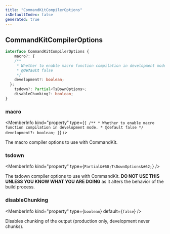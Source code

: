 ```yaml
---
title: "CommandKitCompilerOptions"
isDefaultIndex: false
generated: true
---
```



<!-- This file was generated from the CommandKit source. Do not modify. Instead, re-run the "docgen" script -->


## CommandKitCompilerOptions

<GenerationInfo sourceFile="packages/commandkit/src/config/types.ts" sourceLine="5" packageName="commandkit" />



```ts title="Signature"
interface CommandKitCompilerOptions {
    macro?: {
    /**
     * Whether to enable macro function compilation in development mode.
     * @default false
     */
    development?: boolean;
  };
    tsdown?: Partial<TsDownOptions>;
    disableChunking?: boolean;
}
```

<div className="members-wrapper">

### macro

<MemberInfo kind="property" type={`{     /**      * Whether to enable macro function compilation in development mode.      * @default false      */     development?: boolean;   }`}   />

The macro compiler options to use with CommandKit.
### tsdown

<MemberInfo kind="property" type={`Partial&#60;TsDownOptions&#62;`}   />

The tsdown compiler options to use with CommandKit.
**DO NOT USE THIS UNLESS YOU KNOW WHAT YOU ARE DOING** as it alters the behavior of the build process.
### disableChunking

<MemberInfo kind="property" type={`boolean`} default={`false`}   />

Disables chunking of the output (production only, development never chunks).


</div>
